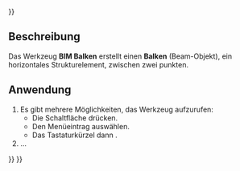 <languages/>
{{UnfinishedDocu{{#translation:}}}}

{{Docnav/de
|[[BIM_Column/de|Stütze]]
|[[BIM_Slab/de|Platte]]
|[[BIM_Workbench/de|BIM]]
|IconL=BIM_Column.svg
|IconR=BIM_Slab.svg
|IconC=Workbench_BIM.svg
}}

{{GuiCommand/de
|Name=BIM Beam
|Name/de=BIM Balken
|MenuLocation=3D/BIM → Balken
|Workbenches=[[BIM_Workbench/de|BIM]]
|Shortcut={{KEY|B}} {{KEY|M}}
|SeeAlso=
}}

<span id="Description"></span>
==Beschreibung==

Das Werkzeug '''BIM Balken''' erstellt einen '''Balken''' (Beam-Objekt), ein horizontales Strukturelement, zwischen zwei punkten.

<span id="Usage"></span>
==Anwendung==

# Es gibt mehrere Möglichkeiten, das Werkzeug aufzurufen:
#* Die Schaltfläche {{Button|[[Image:BIM_Beam.svg|16px]] [[BIM_Beam/de|Balken]]}} drücken.
#* Den Menüeintrag {{MenuCommand|3D/BIM → [[Image:BIM_Beam.svg|16px]] Balken}} auswählen.
#* Das Tastaturkürzel {{KEY|B}} dann {{KEY|M}}.
# …


{{Docnav/de
|[[BIM_Column/de|Stütze]]
|[[BIM_Slab/de|Platte]]
|[[BIM_Workbench/de|BIM]]
|IconL=BIM_Column.svg
|IconR=BIM_Slab.svg
|IconC=Workbench_BIM.svg
}}

{{BIM_Tools_navi{{#translation:}}}}
{{Userdocnavi{{#translation:}}}}